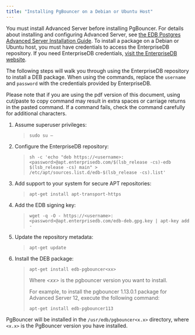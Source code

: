 ```yaml
---
title: "Installing PgBouncer on a Debian or Ubuntu Host"
---
```


<div id="installing_a_deb_package_on_a_debian_or_ubuntu_host" class="registered_link"></div>


You must install Advanced Server before installing PgBouncer. For details about installing and configuring Advanced Server, see [the EDB Postgres Advanced Server Installation Guide](https://www.enterprisedb.com/edb-docs/p/edb-postgres-advanced-server). To install a package on a Debian or Ubuntu host, you must have credentials to access the EnterpriseDB repository. If you need EnterpriseDB credentials, [visit the EnterpriseDB website](https://info.enterprisedb.com/rs/069-ALB-339//images/Repository%20Access%2004-09-2019.pdf).

The following steps will walk you through using the EnterpriseDB repository to install a DEB package. When using the commands, replace the `username` and `password` with the credentials provided by EnterpriseDB.

Please note that if you are using the pdf version of this document, using cut/paste to copy command may result in extra spaces or carriage returns in the pasted command. If a command fails, check the command carefully for additional characters.

1.  Assume superuser privileges:

    >
    >
    > ``` text
    > sudo su –
    > ```

2.  Configure the EnterpriseDB repository:

    >
    >
    > ``` text
    > sh -c 'echo "deb https://<username>:<password>@apt.enterprisedb.com/$(lsb_release -cs)-edb $(lsb_release -cs) main" > /etc/apt/sources.list.d/edb-$(lsb_release -cs).list'
    > ```

3.  Add support to your system for secure APT repositories:

    >
    >
    > ``` text
    > apt-get install apt-transport-https
    > ```

4.  Add the EDB signing key:

    >
    >
    > ``` text
    > wget -q -O - https://<username>:<password>@apt.enterprisedb.com/edb-deb.gpg.key | apt-key add -
    > ```

5.  Update the repository metadata:

    >
    >
    > ``` text
    > apt-get update
    > ```

6.  Install the DEB package:

    >
    >
    > ``` text
    > apt-get install edb-pgbouncer<xx>
    > ```
    >
    > Where *\<xx\>* is the pgbouncer version you want to install.
    >
    > For example, to install the pgbouncer 1.13.0.1 package for Advanced Server 12, execute the following command:
    >
    > ``` text
    > apt-get install edb-pgbouncer113
    > ```

PgBouncer will be installed in the `/usr/edb/pgbouncer<x.x>` directory, where `<x.x>` is the PgBouncer version you have installed.
